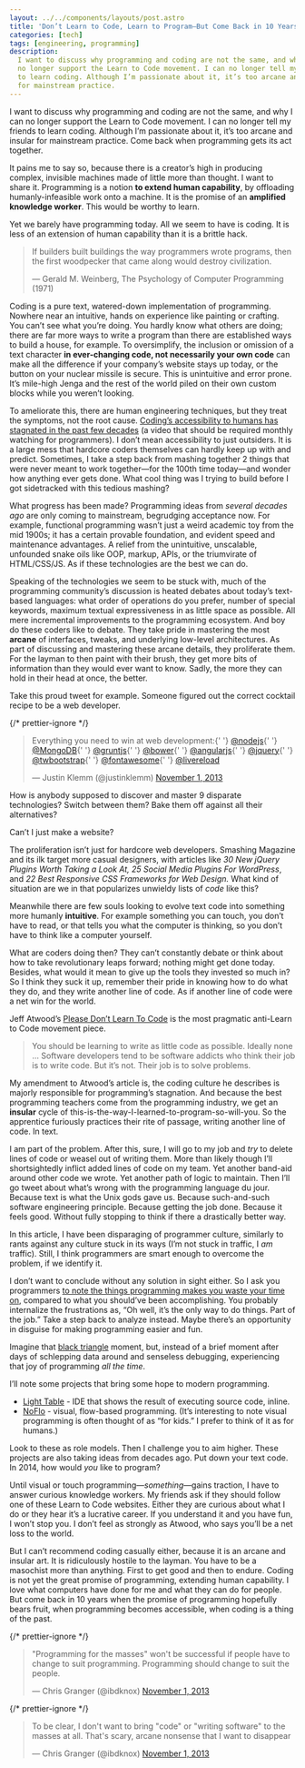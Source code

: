 ```yaml
---
layout: ../../components/layouts/post.astro
title: 'Don’t Learn to Code, Learn to Program—But Come Back in 10 Years'
categories: [tech]
tags: [engineering, programming]
description:
  I want to discuss why programming and coding are not the same, and why I can
  no longer support the Learn to Code movement. I can no longer tell my friends
  to learn coding. Although I’m passionate about it, it’s too arcane and insular
  for mainstream practice.
---
```


I want to discuss why programming and coding are not the same, and why I can no
longer support the Learn to Code movement. I can no longer tell my friends to
learn coding. Although I’m passionate about it, it’s too arcane and insular for
mainstream practice. Come back when programming gets its act together.

It pains me to say so, because there is a creator’s high in producing complex,
invisible machines made of little more than thought. I want to share it.
Programming is a notion **to extend human capability**, by offloading
humanly-infeasible work onto a machine. It is the promise of an **amplified
knowledge worker**. This would be worthy to learn.

Yet we barely have programming today. All we seem to have is coding. It is less
of an extension of human capability than it is a brittle hack.

> If builders built buildings the way programmers wrote programs, then the first
> woodpecker that came along would destroy civilization.
>
> — Gerald M. Weinberg, The Psychology of Computer Programming (1971)

Coding is a pure text, watered-down implementation of programming. Nowhere near
an intuitive, hands on experience like painting or crafting. You can’t see what
you’re doing. You hardly know what others are doing; there are far more ways to
write a program than there are established ways to build a house, for example.
To oversimplify, the inclusion or omission of a text character **in
ever-changing code, not necessarily your own code** can make all the difference
if your company’s website stays up today, or the button on your nuclear missile
is secure. This is unintuitive and error prone. It’s mile-high Jenga and the
rest of the world piled on their own custom blocks while you weren’t looking.

To ameliorate this, there are human engineering techniques, but they treat the
symptoms, not the root cause. [Coding’s accessibility to humans has stagnated in
the past few decades][The Future of Programming] (a video that should be
required monthly watching for programmers). I don’t mean accessibility to just
outsiders. It is a large mess that hardcore coders themselves can hardly keep up
with and predict. Sometimes, I take a step back from mashing together 2 things
that were never meant to work together—for the 100th time today—and wonder how
anything ever gets done. What cool thing was I trying to build before I got
sidetracked with this tedious mashing?

What progress has been made? Programming ideas from _several decades ago_ are
only coming to mainstream, begrudging acceptance now. For example, functional
programming wasn’t just a weird academic toy from the mid 1900s; it has a
certain provable foundation, and evident speed and maintenance advantages. A
relief from the unintuitive, unscalable, unfounded snake oils like OOP, markup,
APIs, or the triumvirate of HTML/CSS/JS. As if these technologies are the best
we can do.

Speaking of the technologies we seem to be stuck with, much of the programming
community’s discussion is heated debates about today’s text-based languages:
what order of operations do you prefer, number of special keywords, maximum
textual expressiveness in as little space as possible. All mere incremental
improvements to the programming ecosystem. And boy do these coders like to
debate. They take pride in mastering the most **arcane** of interfaces, tweaks,
and underlying low-level architectures. As part of discussing and mastering
these arcane details, they proliferate them. For the layman to then paint with
their brush, they get more bits of information than they would ever want to
know. Sadly, the more they can hold in their head at once, the better.

Take this proud tweet for example. Someone figured out the correct cocktail
recipe to be a web developer.

{/* prettier-ignore */}
<blockquote class='twitter-tweet'>
  <p>
    Everything you need to win at web development:{' '}
    <a href='https://twitter.com/nodejs'>@nodejs</a>{' '}
    <a href='https://twitter.com/MongoDB'>@MongoDB</a>{' '}
    <a href='https://twitter.com/gruntjs'>@gruntjs</a>{' '}
    <a href='https://twitter.com/bower'>@bower</a>{' '}
    <a href='https://twitter.com/angularjs'>@angularjs</a>{' '}
    <a href='https://twitter.com/jquery'>@jquery</a>{' '}
    <a href='https://twitter.com/twbootstrap'>@twbootstrap</a>{' '}
    <a href='https://twitter.com/fontawesome'>@fontawesome</a>{' '}
    <a href='https://twitter.com/livereload'>@livereload</a>
  </p>
  — Justin Klemm (@justinklemm) <a href='https://twitter.com/justinklemm/statuses/396324049754009600'>November 1, 2013</a>
</blockquote>
<script async src='//platform.twitter.com/widgets.js' charSet='utf-8'></script>

How is anybody supposed to discover and master 9 disparate technologies? Switch
between them? Bake them off against all their alternatives?

Can’t I just make a website?

The proliferation isn’t just for hardcore web developers. Smashing Magazine and
its ilk target more casual designers, with articles like _30 New jQuery Plugins
Worth Taking a Look At,_ _25 Social Media Plugins For WordPress_, and _22 Best
Responsive CSS Frameworks for Web Design._ What kind of situation are we in that
popularizes unwieldy lists of _code_ like this?

Meanwhile there are few souls looking to evolve text code into something more
humanly **intuitive**. For example something you can touch, you don’t have to
read, or that tells you what the computer is thinking, so you don’t have to
think like a computer yourself.

What are coders doing then? They can’t constantly debate or think about how to
take revolutionary leaps forward; nothing might get done today. Besides, what
would it mean to give up the tools they invested so much in? So I think they
suck it up, remember their pride in knowing how to do what they do, and they
write another line of code. As if another line of code were a net win for the
world.

Jeff Atwood’s [Please Don’t Learn To Code][Please Don’t Learn To Code] is the
most pragmatic anti-Learn to Code movement piece.

> You should be learning to write as little code as possible. Ideally none …
> Software developers tend to be software addicts who think their job is to
> write code. But it’s not. Their job is to solve problems.

My amendment to Atwood’s article is, the coding culture he describes is majorly
responsible for programming’s stagnation. And because the best programming
teachers come from the programming industry, we get an **insular** cycle of
this-is-the-way-I-learned-to-program-so-will-you. So the apprentice furiously
practices their rite of passage, writing another line of code. In text.

I am part of the problem. After this, sure, I will go to my job and _try_ to
delete lines of code or weasel out of writing them. More than likely though I’ll
shortsightedly inflict added lines of code on my team. Yet another band-aid
around other code we wrote. Yet another path of logic to maintain. Then I’ll go
tweet about what’s wrong with the programming language du jour. Because text is
what the Unix gods gave us. Because such-and-such software engineering
principle. Because getting the job done. Because it feels good. Without fully
stopping to think if there a drastically better way.

In this article, I have been disparaging of programmer culture, similarly to
rants against any culture stuck in its ways (I’m not stuck in traffic, I _am_
traffic). Still, I think programmers are smart enough to overcome the problem,
if we identify it.

I don’t want to conclude without any solution in sight either. So I ask you
programmers [to note the things programming makes you waste your time
on][We’re not even trying], compared to what you should’ve been accomplishing.
You probably internalize the frustrations as, “Oh well, it’s the only way to do
things. Part of the job.” Take a step back to analyze instead. Maybe there’s an
opportunity in disguise for making programming easier and fun.

Imagine that [black triangle][The Black Triangle] moment, but, instead of a
brief moment after days of schlepping data around and senseless debugging,
experiencing that joy of programming _all the time_.

I’ll note some projects that bring some hope to modern programming.

- [Light Table][Wired - Light Table] - IDE that shows the result of executing
  source code, inline.
- [NoFlo][NoFlo] - visual, flow-based programming. (It’s interesting to note
  visual programming is often thought of as “for kids.” I prefer to think of it
  as for humans.)

Look to these as role models. Then I challenge you to aim higher. These projects
are also taking ideas from decades ago. Put down your text code. In 2014, how
would _you_ like to program?

Until visual or touch programming—_something_—gains traction, I have to answer
curious knowledge workers. My friends ask if they should follow one of these
Learn to Code websites. Either they are curious about what I do or they hear
it’s a lucrative career. If you understand it and you have fun, I won’t stop
you. I don’t feel as strongly as Atwood, who says you’ll be a net loss to the
world.

But I can’t recommend coding casually either, because it is an arcane and
insular art. It is ridiculously hostile to the layman. You have to be a
masochist more than anything. First to get good and then to endure. Coding is
not yet the great promise of programming, extending human capability. I love
what computers have done for me and what they can do for people. But come back
in 10 years when the promise of programming hopefully bears fruit, when
programming becomes accessible, when coding is a thing of the past.

{/* prettier-ignore */}
<blockquote class='twitter-tweet'>
  <p>
    "Programming for the masses" won't be successful if people have to change to
    suit programming. Programming should change to suit the people.
  </p>
  — Chris Granger (@ibdknox) <a href='https://twitter.com/ibdknox/statuses/396372478982750208'>November 1, 2013</a>
</blockquote>
<script async src='//platform.twitter.com/widgets.js' charSet='utf-8'></script>

{/* prettier-ignore */}
<blockquote class='twitter-tweet'>
  <p>
    To be clear, I don't want to bring "code" or "writing software" to the
    masses at all. That's scary, arcane nonsense that I want to disappear
  </p>
  — Chris Granger (@ibdknox) <a href='https://twitter.com/ibdknox/statuses/396378696086339584'>November 1, 2013</a>
</blockquote>
<script async src='//platform.twitter.com/widgets.js' charSet='utf-8'></script>

[The Future of Programming]: http://vimeo.com/71278954
[Wired - Light Table]: http://www.wired.com/wiredenterprise/2014/01/light-table/
[NoFlo]: http://noflojs.org/
[Please Don’t Learn To Code]:
  http://www.codinghorror.com/blog/2012/05/please-dont-learn-to-code.html
[We’re not even trying]:
  http://scattered-thoughts.net/blog/2014/01/27/were-not-even-trying/?utm_medium=twitter&utm_source=dlvr.it
[The Black Triangle]: http://rampantgames.com/blog/2004/10/black-triangle.html
